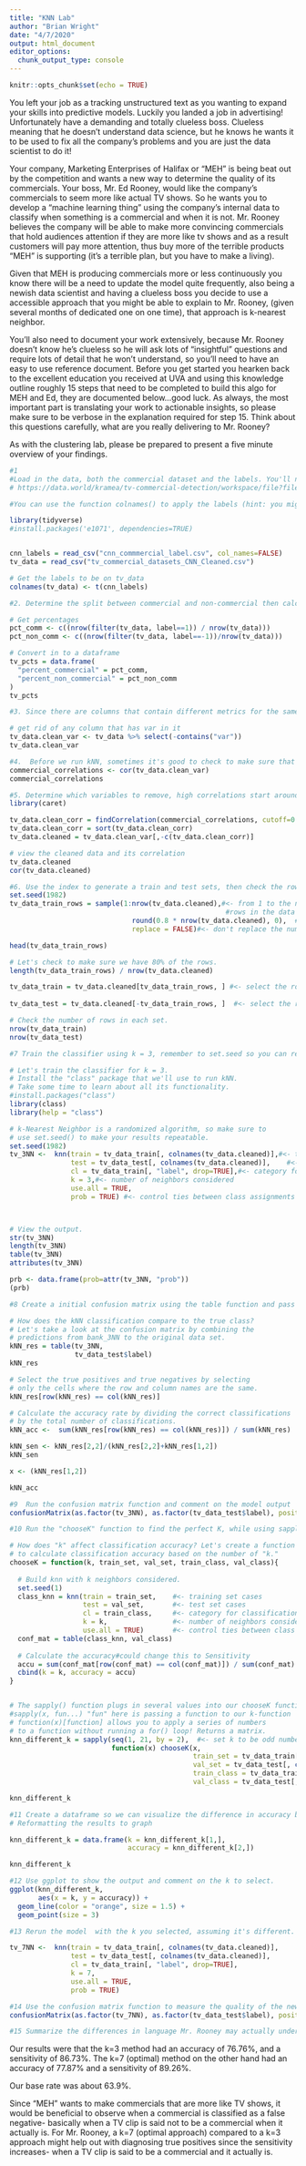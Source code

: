 ```yaml
---
title: "KNN Lab"
author: "Brian Wright"
date: "4/7/2020"
output: html_document
editor_options: 
  chunk_output_type: console
---
```


```r
knitr::opts_chunk$set(echo = TRUE)
```

You left your job as a tracking unstructured text as you wanting to expand your skills into predictive models.  Luckily you landed a job in advertising! Unfortunately have a demanding and totally clueless boss. Clueless meaning that he doesn't understand data science, but he knows he wants it to be used to fix all the company's problems and you are just the data scientist to do it! 

Your company, Marketing Enterprises of Halifax or "MEH" is being beat out by the competition and wants a new way to determine the quality of its commercials. Your boss, Mr. Ed Rooney, would like the company's commercials to seem more like actual TV shows. So he wants you to develop a "machine learning thing" using the company’s internal data to classify when something is a commercial and when it is not. Mr. Rooney believes the company will be able to make more convincing commercials that hold audiences attention if they are more like tv shows and as a result customers will pay more attention, thus buy more of the terrible products "MEH" is supporting (it's a terrible plan, but you have to make a living). 

Given that MEH is producing commercials more or less continuously you know there will be a need to update the model quite frequently, also being a newish data scientist and having a clueless boss you decide to use a accessible approach that you might be able to explain to Mr. Rooney, (given several months of dedicated one on one time), that approach is k-nearest neighbor. 

You'll also need to document your work extensively, because Mr. Rooney doesn't know he's clueless so he will ask lots of "insightful" questions and require lots of detail that he won't understand, so you'll need to have an easy to use reference document. Before you get started you hearken back to the excellent education you received at UVA and using this knowledge outline roughly 15 steps that need to be completed to build this algo for MEH and Ed, they are documented below...good luck. As always, the most important part is translating your work to actionable insights, so please make sure to be verbose in the explanation required for step 15. Think about this questions carefully, what are you really delivering to Mr. Rooney? 

As with the clustering lab, please be prepared to present a five minute overview of your findings. 
 

```r
#1
#Load in the data, both the commercial dataset and the labels. You'll need to the place the labels on the columns. The dataset "tv_commercialsets-CNN_Cleaned.csv",  is data collected about the features of commercials on CNN. We can try to predict what segments of video are commercials based on their audio and video components. More information on the datasets can be found data.world:
# https://data.world/kramea/tv-commercial-detection/workspace/file?filename=tv_commercial_datasets%2FBBC_Cleaned.csv

#You can use the function colnames() to apply the labels (hint: you might need to reshape the labels to make this work)

library(tidyverse)
#install.packages('e1071', dependencies=TRUE)


cnn_labels = read_csv("cnn_commmercial_label.csv", col_names=FALSE)
tv_data = read_csv("tv_commercial_datasets_CNN_Cleaned.csv")

# Get the labels to be on tv_data
colnames(tv_data) <- t(cnn_labels)

```

```r
#2. Determine the split between commercial and non-commercial then calculate the base rate, assume 1 is the commercial label and -1 is the non-commercial label 

# Get percentages
pct_comm <- c((nrow(filter(tv_data, label==1)) / nrow(tv_data)))
pct_non_comm <- c((nrow(filter(tv_data, label==-1))/nrow(tv_data)))

# Convert in to a dataframe
tv_pcts = data.frame(  
  "percent_commercial" = pct_comm,
  "percent_non_commercial" = pct_non_comm
)  
tv_pcts
```

```r
#3. Since there are columns that contain different metrics for the same variable (i.e. any column that ends in 'mn' is the mean of that variable, while any column that ends in 'var' is the variance of that variable), we don't need to keep both, drop all the columns that include var

# get rid of any column that has var in it
tv_data.clean_var <- tv_data %>% select(-contains("var"))
tv_data.clean_var
```

```r
#4.  Before we run kNN, sometimes it's good to check to make sure that our variables are not highly correlated. Use the cor() function on 'your_dataframe', label it 'commercial_correlations', and view the data, because remember kNN doesn't work well in high dimensions. 
commercial_correlations <- cor(tv_data.clean_var)
commercial_correlations
```

```r
#5. Determine which variables to remove, high correlations start around .7 or below -.7 I would especially remove variables that appear to be correlated with more than one variable. List your rationale here:
library(caret)

tv_data.clean_corr = findCorrelation(commercial_correlations, cutoff=0.7) # putt any value as a "cutoff" 
tv_data.clean_corr = sort(tv_data.clean_corr)
tv_data.cleaned = tv_data.clean_var[,-c(tv_data.clean_corr)]

# view the cleaned data and its correlation
tv_data.cleaned
cor(tv_data.cleaned)

```

```r
#6. Use the index to generate a train and test sets, then check the row counts to be safe. 
set.seed(1982)
tv_data_train_rows = sample(1:nrow(tv_data.cleaned),#<- from 1 to the number of 
                                                     #rows in the data set
                              round(0.8 * nrow(tv_data.cleaned), 0),  #<- multiply the number of rows by 0.8 and round the decimals
                              replace = FALSE)#<- don't replace the numbers

head(tv_data_train_rows)

# Let's check to make sure we have 80% of the rows. 
length(tv_data_train_rows) / nrow(tv_data.cleaned)

tv_data_train = tv_data.cleaned[tv_data_train_rows, ] #<- select the rows identified in the bank_data_train_rows data
                                                    
tv_data_test = tv_data.cleaned[-tv_data_train_rows, ]  #<- select the rows that weren't identified in the bank_data_train_rows data

# Check the number of rows in each set.
nrow(tv_data_train)
nrow(tv_data_test)
```

```r
#7 Train the classifier using k = 3, remember to set.seed so you can repeat the output and to use the labels as a vector for the class (not a index of the dataframe)

# Let's train the classifier for k = 3. 
# Install the "class" package that we'll use to run kNN.
# Take some time to learn about all its functionality.
#install.packages("class") 
library(class)
library(help = "class")  

# k-Nearest Neighbor is a randomized algorithm, so make sure to
# use set.seed() to make your results repeatable.
set.seed(1982)
tv_3NN <-  knn(train = tv_data_train[, colnames(tv_data.cleaned)],#<- training set cases
               test = tv_data_test[, colnames(tv_data.cleaned)],    #<- test set cases
               cl = tv_data_train[, "label", drop=TRUE],#<- category for true classification
               k = 3,#<- number of neighbors considered
               use.all = TRUE,
               prob = TRUE) #<- control ties between class assignments If true, all distances equal to the kth largest are included



# View the output.
str(tv_3NN)
length(tv_3NN)
table(tv_3NN)
attributes(tv_3NN)

prb <- data.frame(prob=attr(tv_3NN, "prob"))
(prb)

```


```r
#8 Create a initial confusion matrix using the table function and pass it to a object. (xx <- your confusion matrix)

# How does the kNN classification compare to the true class?
# Let's take a look at the confusion matrix by combining the 
# predictions from bank_3NN to the original data set.
kNN_res = table(tv_3NN,
                tv_data_test$label)
kNN_res

# Select the true positives and true negatives by selecting
# only the cells where the row and column names are the same.
kNN_res[row(kNN_res) == col(kNN_res)]

# Calculate the accuracy rate by dividing the correct classifications
# by the total number of classifications.
kNN_acc <-  sum(kNN_res[row(kNN_res) == col(kNN_res)]) / sum(kNN_res)

kNN_sen <- kNN_res[2,2]/(kNN_res[2,2]+kNN_res[1,2])
kNN_sen

x <- (kNN_res[1,2])

kNN_acc
```

```r
#9  Run the confusion matrix function and comment on the model output
confusionMatrix(as.factor(tv_3NN), as.factor(tv_data_test$label), positive = "1", dnn=c("Prediction", "Actual"), mode = "sens_spec")
```

```r
#10 Run the "chooseK" function to find the perfect K, while using sapply() function on chooseK() to test k from 1 to 21 (only selecting the odd numbers), and set the train_set argument to 'commercial_train', val_set to 'commercial_test', train_class to the "label"   column of 'commercial_train', and val_class to the "label" column of 'commercial_test'. Label this  "knn_diff_k_com"

# How does "k" affect classification accuracy? Let's create a function
# to calculate classification accuracy based on the number of "k."
chooseK = function(k, train_set, val_set, train_class, val_class){
  
  # Build knn with k neighbors considered.
  set.seed(1)
  class_knn = knn(train = train_set,    #<- training set cases
                  test = val_set,       #<- test set cases
                  cl = train_class,     #<- category for classification
                  k = k,                #<- number of neighbors considered
                  use.all = TRUE)       #<- control ties between class assignments#   If true, all distances equal to the kth largest are included
  conf_mat = table(class_knn, val_class)
  
  # Calculate the accuracy#could change this to Sensitivity 
  accu = sum(conf_mat[row(conf_mat) == col(conf_mat)]) / sum(conf_mat)                         
  cbind(k = k, accuracy = accu)
}


# The sapply() function plugs in several values into our chooseK function.
#sapply(x, fun...) "fun" here is passing a function to our k-function
# function(x)[function] allows you to apply a series of numbers
# to a function without running a for() loop! Returns a matrix.
knn_different_k = sapply(seq(1, 21, by = 2),  #<- set k to be odd number from 1 to 21
                         function(x) chooseK(x, 
                                             train_set = tv_data_train[, colnames(tv_data.cleaned)],
                                             val_set = tv_data_test[, colnames(tv_data.cleaned)],
                                             train_class = tv_data_train[, "label", drop=TRUE],
                                             val_class = tv_data_test[, "label", drop=TRUE]))

knn_different_k
```

```r
#11 Create a dataframe so we can visualize the difference in accuracy based on K, convert the matrix to a dataframe
# Reformatting the results to graph

knn_different_k = data.frame(k = knn_different_k[1,],
                             accuracy = knn_different_k[2,])

knn_different_k

```

```r
#12 Use ggplot to show the output and comment on the k to select.
ggplot(knn_different_k,
       aes(x = k, y = accuracy)) +
  geom_line(color = "orange", size = 1.5) +
  geom_point(size = 3)

```

```r
#13 Rerun the model  with the k you selected, assuming it's different. 

tv_7NN <-  knn(train = tv_data_train[, colnames(tv_data.cleaned)],
               test = tv_data_test[, colnames(tv_data.cleaned)],
               cl = tv_data_train[, "label", drop=TRUE],
               k = 7,
               use.all = TRUE,
               prob = TRUE)

```

```r
#14 Use the confusion matrix function to measure the quality of the new model.
confusionMatrix(as.factor(tv_7NN), as.factor(tv_data_test$label), positive = "1", dnn=c("Prediction", "Actual"), mode = "sens_spec")
```

```r
#15 Summarize the differences in language Mr. Rooney may actually understand. Include a discussion on which approach k=3 or k="optimal" is the better method moving forward for "MEH". Most importantly draft comments about the overall approach and model quality as it relates to addressing the problem proposed by Ed. 
```

Our results were that the k=3 method had an accuracy of 76.76%, and a sensitivity of 86.73%. The k=7 (optimal) method on the other hand had an accuracy of 77.87% and a sensitivity of 89.26%.

Our base rate was about 63.9%. 

Since "MEH" wants to make commercials that are more like TV shows, it would be beneficial to observe when a commercial is classified as a false negative- basically when a TV clip is said not to be a commercial when it actually is. For Mr. Rooney, a k=7 (optimal approach) compared to a k=3 approach might help out with diagnosing true positives since the sensitivity increases- when a TV clip is said to be a commercial and it actually is. 
